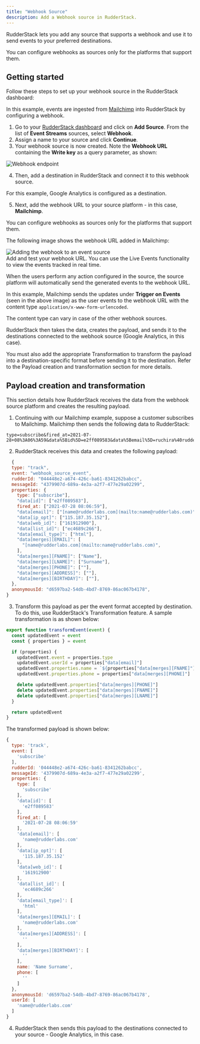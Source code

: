 ```yaml
---
title: "Webhook Source"
description: Add a Webhook source in RudderStack.
---
```


RudderStack lets you add any source that supports a webhook and use it to send events to your preferred destinations.

<div class="warningBlock">
You can configure webhooks as sources only for the platforms that support them.
</div> 

## Getting started

Follow these steps to set up your webhook source in the RudderStack dashboard:

<div class="infoBlock">
In this example, events are ingested from <a href="https://mailchimp.com">Mailchimp</a> into RudderStack by configuring a webhook.
</div>

1. Go to your [RudderStack dashboard](https://app.rudderstack.com/) and click on **Add Source**. From the list of **Event Streams** sources, select **Webhook**.
2. Assign a name to your source and click **Continue**.
3. Your webhook source is now created. Note the **Webhook URL** containing the **Write key** as a query parameter, as shown:

<img src="../../../assets/event-stream-sources/webhook-endpoint-url.png" alt="Webhook endpoint" />

4. Then, <Link to="/dashboard-guides/destinations/#adding-a-destination">add a destination in RudderStack</Link> and connect it to this webhook source.

<div class="infoBlock">
For this example, <Link to="/destinations/streaming-destinations/google-analytics-ga/">Google Analytics</Link> is configured as a destination.
</div>

5. Next, add the webhook URL to your source platform - in this case, **Mailchimp**. 

<div class="warningBlock">
You can configure webhooks as sources only for the platforms that support them.
</div> 

The following image shows the webhook URL added in Mailchimp:

<img src="../../../assets/event-stream-sources/webhook-5.png" alt="Adding the webhook to an event source" />

<div class="warningBlock">
Add and test your webhook URL. You can use the <Link to="/dashboard-guides/live-events/#source-live-events">Live Events</Link> functionality to view the events tracked in real time.
</div>

When the users perform any action configured in the source, the source platform will automatically send the generated events to the webhook URL.

In this example, Mailchimp sends the updates under **Trigger on Events** \(seen in the above image\) as the user events to the webhook URL with the content type `application/x-www-form-urlencoded`.

<div class="infoBlock">
The content type can vary in case of the other webhook sources.
</div>

RudderStack then takes the data, creates the payload, and sends it to the destinations connected to the webhook source (Google Analytics, in this case).

<div class="warningBlock">
You must also add the appropriate <Link to="/features/transformations/">Transformation</Link> to transform the payload into a destination-specific format before sending it to the destination. Refer to the <Link to="#payload-creation-and-transformation">Payload creation and transformation</Link> section for more details.
</div>

## Payload creation and transformation

This section details how RudderStack receives the data from the webhook source platform and creates the resulting payload.

1. Continuing with our Mailchimp example, suppose a customer subscribes to Mailchimp. Mailchimp then sends the following data to RudderStack:

```
type=subscribe&fired_at=2021-07-28+08%3A06%3A59&data%5Bid%5D=e2ff089583&data%5Bemail%5D=ruchira%40rudderlabs.com&data%5Bemail_type%5D=html&data%5Bip_opt%5D=115.187.35.152&data%5Bweb_id%5D=161912900&data%5Bmerges%5D%5BEMAIL%5D=name%40rudderlabs.com&data%5Bmerges%5D%5BFNAME%5D=Name&data%5Bmerges%5D%5BLNAME%5D=Surname&data%5Bmerges%5D%5BADDRESS%5D=&data%5Bmerges%5D%5BPHONE%5D=&data%5Bmerges%5D%5BBIRTHDAY%5D=&data%5Blist_id%5D=ec4689c266
```

2. RudderStack receives this data and creates the following payload:

```javascript
  {
  type: "track",
  event: "webhook_source_event",
  rudderId: "044448e2-a674-426c-ba61-8341262babcc",
  messageId: "4379907d-689a-4e3a-a2f7-477e29a02299",
  properties: {
    type: ["subscribe"],
    "data[id]": ["e2ff089583"],
    fired_at: ["2021-07-28 08:06:59"],
    "data[email]": ["[name@rudderlabs.com](mailto:name@rudderlabs.com)"],
    "data[ip_opt]": ["115.187.35.152"],
    "data[web_id]": ["161912900"],
    "data[list_id]": ["ec4689c266"],
    "data[email_type]": ["html"],
    "data[merges][EMAIL]": [
      "[name@rudderlabs.com](mailto:name@rudderlabs.com)",
    ],
    "data[merges][FNAME]": ["Name"],
    "data[merges][LNAME]": ["Surname"],
    "data[merges][PHONE]": [""],
    "data[merges][ADDRESS]": [""],
    "data[merges][BIRTHDAY]": [""],
  },
  anonymousId: "d6597ba2-54db-4bd7-8769-86ac067b4178",
}
```

3. Transform this payload as per the event format accepted by destination. To do this, use RudderStack's <Link to="/features/transformations/">Transformation</Link> feature. A sample transformation is as shown below:

```javascript
export function transformEvent(event) {
  const updatedEvent = event
  const { properties } = event

  if (properties) {
    updatedEvent.event = properties.type
    updatedEvent.userId = properties["data[email]"]
    updatedEvent.properties.name = `${properties["data[merges][FNAME]"]} ${properties["data[merges][LNAME]"]}`
    updatedEvent.properties.phone = properties["data[merges][PHONE]"]

    delete updatedEvent.properties["data[merges][PHONE]"]
    delete updatedEvent.properties["data[merges][FNAME]"]
    delete updatedEvent.properties["data[merges][LNAME]"]
  }

  return updatedEvent
}
```

The transformed payload is shown below:

```javascript
{
  type: 'track',
  event: [
    'subscribe'
  ],
  rudderId: '044448e2-a674-426c-ba61-8341262babcc',
  messageId: '4379907d-689a-4e3a-a2f7-477e29a02299',
  properties: {
    type: [
      'subscribe'
    ],
    'data[id]': [
      'e2ff089583'
    ],
    fired_at: [
      '2021-07-28 08:06:59'
    ],
    'data[email]': [
      'name@rudderlabs.com'
    ],
    'data[ip_opt]': [
      '115.187.35.152'
    ],
    'data[web_id]': [
      '161912900'
    ],
    'data[list_id]': [
      'ec4689c266'
    ],
    'data[email_type]': [
      'html'
    ],
    'data[merges][EMAIL]': [
      'name@rudderlabs.com'
    ],
    'data[merges][ADDRESS]': [
      ''
    ],
    'data[merges][BIRTHDAY]': [
      ''
    ],
    name: 'Name Surname',
    phone: [
      ''
    ]
  },
  anonymousId: 'd6597ba2-54db-4bd7-8769-86ac067b4178',
  userId: [
    'name@rudderlabs.com'
  ]
}
```

4. RudderStack then sends this payload to the destinations connected to your source - Google Analytics, in this case.